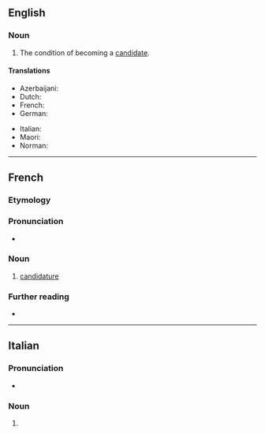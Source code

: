 ==English==

===Noun===
{{en-noun|~}}

# The condition of becoming a [[candidate]].

====Translations====
{{trans-top|the condition of becoming a candidate}}
* Azerbaijani: {{t|az|namizədlik}}
* Dutch: {{t+|nl|kandidatuur|f}}
* French: {{t+|fr|candidature|f}}
* German: {{t+|de|Kandidatur|f}}
{{trans-mid}}
* Italian: {{t+|it|candidatura|f}}
* Maori: {{t|mi|kaiwhakaurutanga}}
* Norman: {{t|nrf|candidatuthe|f}} {{qualifier|Jersey}}
{{trans-bottom}}

----

==French==

===Etymology===
{{suffix|fr|candidat|ure}}

===Pronunciation===
* {{fr-IPA}}

===Noun===
{{fr-noun|f}}

# [[candidature#English|candidature]]

===Further reading===
* {{R:TLFi}}

----

==Italian==

===Pronunciation===
* {{rhymes|it|ure}}

===Noun===
{{head|it|noun plural form|g=f-p}}

# {{inflection of|it|candidatura||p}}